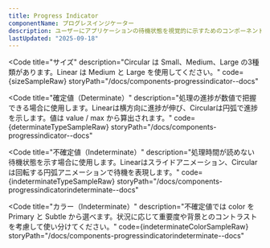 ```yaml
---
title: Progress Indicator
componentName: プログレスインジケーター
description: ユーザーにアプリケーションの待機状態を視覚的に示すためのコンポーネントです。
lastUpdated: "2025-09-18"
---
```



<Code
  title="サイズ"
  description="Circular は Small、Medium、Large の3種類があります。Linear は Medium と Large を使用してください。"
  code={sizeSampleRaw}
  storyPath="/docs/components-progressindicator--docs"
>
  <SizeSample client:load />
</Code>

<Code
  title="確定値（Determinate）"
  description="処理の進捗が数値で把握できる場合に使用します。Linearは横方向に進捗が伸び、Circularは円弧で進捗を示します。値は value / max から算出されます。"
  code={determinateTypeSampleRaw}
  storyPath="/docs/components-progressindicator--docs"
>
  <DeterminateTypeSample client:load />
</Code>

<Code
  title="不確定値（Indeterminate）"
  description="処理時間が読めない待機状態を示す場合に使用します。Linearはスライドアニメーション、Circularは回転する円弧アニメーションで待機を表現します。"
  code={indeterminateTypeSampleRaw}
  storyPath="/docs/components-progressindicatorindeterminate--docs"
>
  <IndeterminateTypeSample client:load />
</Code>

<Code
  title="カラー（Indeterminate）"
  description="不確定値では color を Primary と Subtle から選べます。状況に応じて重要度や背景とのコントラストを考慮して使い分けてください。"
  code={indeterminateColorSampleRaw}
  storyPath="/docs/components-progressindicatorindeterminate--docs"
>
  <IndeterminateColorSample client:load />
</Code>
